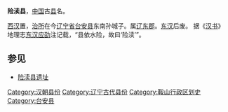 '''险渎县'''，[[中国|中国]]古[[县|县]]名。

[[西汉|西汉]]置，[[治所|治所]]在今[[辽宁省|辽宁省]][[台安县|台安县]]东南孙城子。属[[辽东郡|辽东郡]]。[[东汉|东汉]]后废。 据《[[汉书|汉书]]》地理志[[东汉|东汉]][[应劭|应劭]]注记载，“县依水险，故曰‘险渎’”。

== 参见 ==
*[[险渎县遗址|险渎县遗址]] 

{{汉朝行政区划小作品}}
{{DEFAULTSORT:X}}
[[Category:汉朝县份|Category:汉朝县份]]
[[Category:辽宁古代县份|Category:辽宁古代县份]]
[[Category:鞍山行政区划史|Category:鞍山行政区划史]]
[[Category:台安县|Category:台安县]]